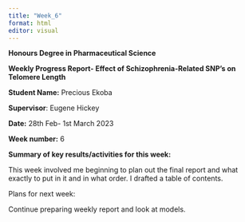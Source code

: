 ---
title: "Week_6"
format: html
editor: visual
---

**Honours Degree in Pharmaceutical Science**

**Weekly Progress Report- Effect of Schizophrenia-Related SNP's on Telomere Length** 

**Student Name:** Precious Ekoba 

**Supervisor**: Eugene Hickey

**Date:** 28th Feb- 1st March 2023

**Week number:** 6

**Summary of key results/activities for this week:**

This week involved me beginning to plan out the final report and what exactly to put in it and in what order. I drafted a table of contents.

Plans for next week:

Continue preparing weekly report and look at models.




